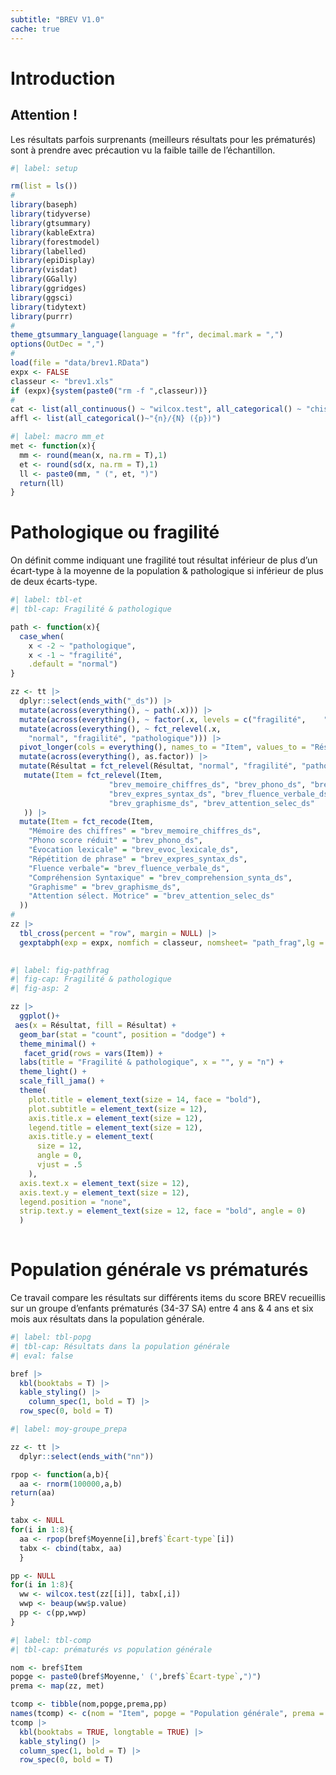 ```yaml
---
subtitle: "BREV V1.0"
cache: true
---
```


# Introduction


::: {.callout-caution}
## Attention !
Les résultats parfois surprenants (meilleurs résultats pour les prématurés) sont à prendre avec précaution vu la faible taille de l'échantillon.
:::


```r
#| label: setup

rm(list = ls())
#
library(baseph)
library(tidyverse)
library(gtsummary)
library(kableExtra)
library(forestmodel)
library(labelled)
library(epiDisplay)
library(visdat)
library(GGally)
library(ggridges)
library(ggsci)
library(tidytext)
library(purrr)
#
theme_gtsummary_language(language = "fr", decimal.mark = ",")
options(OutDec = ",")
#
load(file = "data/brev1.RData")
expx <- FALSE
classeur <- "brev1.xls"
if (expx){system(paste0("rm -f ",classeur))}
#
cat <- list(all_continuous() ~ "wilcox.test", all_categorical() ~ "chisq.test")
affl <- list(all_categorical()~"{n}/{N} ({p})")
```

```r
#| label: macro mm_et
met <- function(x){
  mm <- round(mean(x, na.rm = T),1)
  et <- round(sd(x, na.rm = T),1)
  ll <- paste0(mm, " (", et, ")")
  return(ll)
}
```

# Pathologique ou fragilité

On définit comme indiquant une fragilité tout résultat inférieur de plus d'un écart-type à la moyenne de la population & pathologique si inférieur de plus de deux écarts-type.

```r
#| label: tbl-et
#| tbl-cap: Fragilité & pathologique

path <- function(x){
  case_when(
    x < -2 ~ "pathologique",
    x < -1 ~ "fragilité",
    .default = "normal")
}

zz <- tt |> 
  dplyr::select(ends_with("_ds")) |> 
  mutate(across(everything(), ~ path(.x))) |> 
  mutate(across(everything(), ~ factor(.x, levels = c("fragilité",    "normal"  ,     "pathologique")))) |> 
  mutate(across(everything(), ~ fct_relevel(.x,
    "normal", "fragilité", "pathologique"))) |> 
  pivot_longer(cols = everything(), names_to = "Item", values_to = "Résultat") |>
  mutate(across(everything(), as.factor)) |>
  mutate(Résultat = fct_relevel(Résultat, "normal", "fragilité", "pathologique"))|> 
   mutate(Item = fct_relevel(Item,
                      "brev_memoire_chiffres_ds", "brev_phono_ds", "brev_evoc_lexicale_ds",
                      "brev_expres_syntax_ds", "brev_fluence_verbale_ds", "brev_comprehension_synta_ds",
                      "brev_graphisme_ds", "brev_attention_selec_ds"
   )) |> 
  mutate(Item = fct_recode(Item,
    "Mémoire des chiffres" = "brev_memoire_chiffres_ds",
    "Phono score réduit" = "brev_phono_ds",
    "Évocation lexicale" = "brev_evoc_lexicale_ds",
    "Répétition de phrase" = "brev_expres_syntax_ds",
    "Fluence verbale"= "brev_fluence_verbale_ds",
    "Compréhension Syntaxique" = "brev_comprehension_synta_ds",
    "Graphisme" = "brev_graphisme_ds",
    "Attention sélect. Motrice" = "brev_attention_selec_ds"
  ))
#
zz |> 
  tbl_cross(percent = "row", margin = NULL) |> 
  gexptabph(exp = expx, nomfich = classeur, nomsheet= "path_frag",lg = TRUE)
           
```

```r
#| label: fig-pathfrag
#| fig-cap: Fragilité & pathologique
#| fig-asp: 2

zz |> 
  ggplot()+
 aes(x = Résultat, fill = Résultat) +
  geom_bar(stat = "count", position = "dodge") +
  theme_minimal() +
   facet_grid(rows = vars(Item)) +
  labs(title = "Fragilité & pathologique", x = "", y = "n") +
  theme_light() +
  scale_fill_jama() +
  theme(
    plot.title = element_text(size = 14, face = "bold"),
    plot.subtitle = element_text(size = 12),
    axis.title.x = element_text(size = 12),
    legend.title = element_text(size = 12),
    axis.title.y = element_text(
      size = 12,
      angle = 0,
      vjust = .5
    ),
  axis.text.x = element_text(size = 12),
  axis.text.y = element_text(size = 12),
  legend.position = "none",
  strip.text.y = element_text(size = 12, face = "bold", angle = 0)
  ) 
  


```




# Population générale vs prématurés

Ce travail compare les résultats sur différents items du score BREV recueillis sur un groupe d'enfants prématurés (34-37 SA) entre 4 ans & 4 ans et six mois aux résultats dans la population générale. 

```r
#| label: tbl-popg
#| tbl-cap: Résultats dans la population générale
#| eval: false

bref |> 
  kbl(booktabs = T) |>
  kable_styling() |> 
    column_spec(1, bold = T) |> 
  row_spec(0, bold = T)
```

```r
#| label: moy-groupe_prepa

zz <- tt |> 
  dplyr::select(ends_with("nn"))

rpop <- function(a,b){ 
  aa <- rnorm(100000,a,b)
return(aa)
}

tabx <- NULL
for(i in 1:8){
  aa <- rpop(bref$Moyenne[i],bref$`Écart-type`[i])
  tabx <- cbind(tabx, aa)
  }

pp <- NULL
for(i in 1:8){
  ww <- wilcox.test(zz[[i]], tabx[,i])
  wwp <- beaup(ww$p.value)
  pp <- c(pp,wwp)
}
```

```r
#| label: tbl-comp
#| tbl-cap: prématurés vs population générale

nom <- bref$Item
popge <- paste0(bref$Moyenne,' (',bref$`Écart-type`,")")
prema <- map(zz, met)

tcomp <- tibble(nom,popge,prema,pp)
names(tcomp) <- c(nom = "Item", popge = "Population générale", prema = "Prématurés", pp = "p-value")
tcomp |> 
  kbl(booktabs = TRUE, longtable = TRUE) |> 
  kable_styling() |> 
  column_spec(1, bold = T) |> 
  row_spec(0, bold = T)

```




